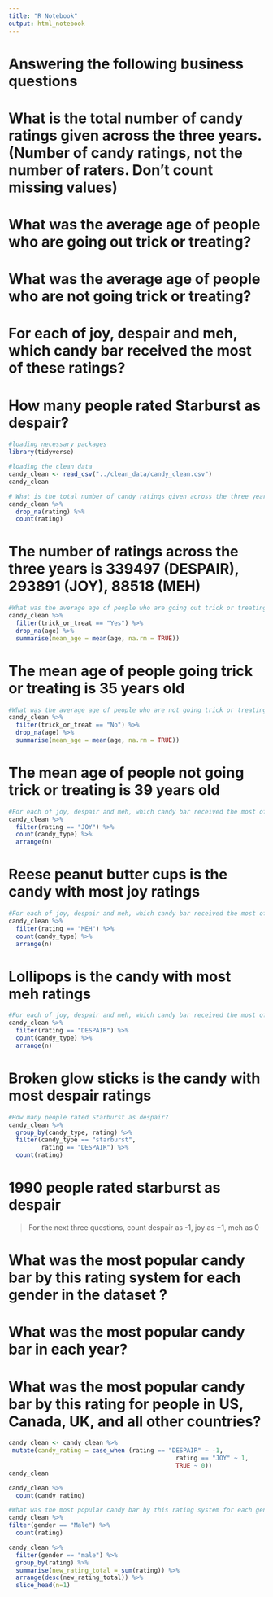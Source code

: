 ```yaml
---
title: "R Notebook"
output: html_notebook
---
```


# Answering the following business questions 

# What is the total number of candy ratings given across the three years. (Number of candy ratings, not the number of raters. Don’t count missing values)
# What was the average age of people who are going out trick or treating?
# What was the average age of people who are not going trick or treating?
# For each of joy, despair and meh, which candy bar received the most of these ratings?
# How many people rated Starburst as despair?

```r
#loading necessary packages
library(tidyverse)
```

```r
#loading the clean data
candy_clean <- read_csv("../clean_data/candy_clean.csv")
candy_clean
```

```r
# What is the total number of candy ratings given across the three years. (Number of candy ratings, not the number of raters. Don’t count missing values)
candy_clean %>% 
  drop_na(rating) %>% 
  count(rating)
```
# The number of ratings across the three years is 339497 (DESPAIR), 293891 (JOY), 88518 (MEH)


```r
#What was the average age of people who are going out trick or treating?
candy_clean %>% 
  filter(trick_or_treat == "Yes") %>% 
  drop_na(age) %>% 
  summarise(mean_age = mean(age, na.rm = TRUE))
```

# The mean age of people going trick or treating is 35 years old 

```r
#What was the average age of people who are not going trick or treating?
candy_clean %>% 
  filter(trick_or_treat == "No") %>% 
  drop_na(age) %>% 
  summarise(mean_age = mean(age, na.rm = TRUE))
```
# The mean age of people not going trick or treating is 39 years old 


```r
#For each of joy, despair and meh, which candy bar received the most of these ratings?
candy_clean %>% 
  filter(rating == "JOY") %>% 
  count(candy_type) %>%
  arrange(n)
```
# Reese peanut butter cups is the candy with most joy ratings 

```r
#For each of joy, despair and meh, which candy bar received the most of these ratings?
candy_clean %>% 
  filter(rating == "MEH") %>% 
  count(candy_type) %>%
  arrange(n)
```

# Lollipops is the candy with most meh ratings

```r
#For each of joy, despair and meh, which candy bar received the most of these ratings?
candy_clean %>% 
  filter(rating == "DESPAIR") %>% 
  count(candy_type) %>%
  arrange(n)
```
# Broken glow sticks is the candy with most despair ratings



```r
#How many people rated Starburst as despair?
candy_clean %>% 
  group_by(candy_type, rating) %>% 
  filter(candy_type == "starburst", 
         rating == "DESPAIR") %>% 
  count(rating)
```

# 1990 people rated starburst as despair

> For the next three questions, count despair as -1, joy as +1, meh as 0

# What was the most popular candy bar by this rating system for each gender in the dataset ?
# What was the most popular candy bar in each year?
# What was the most popular candy bar by this rating for people in US, Canada, UK, and all other countries?

```r
candy_clean <- candy_clean %>% 
 mutate(candy_rating = case_when (rating == "DESPAIR" ~ -1,
                                              rating == "JOY" ~ 1,
                                              TRUE ~ 0))
candy_clean
```
```r
candy_clean %>% 
  count(candy_rating)
```

```r
#What was the most popular candy bar by this rating system for each gender in the dataset ?
candy_clean %>% 
filter(gender == "Male") %>% 
  count(rating)
```
```r
candy_clean %>% 
  filter(gender == "male") %>% 
  group_by(rating) %>% 
  summarise(new_rating_total = sum(rating)) %>% 
  arrange(desc(new_rating_total)) %>% 
  slice_head(n=1)
```



